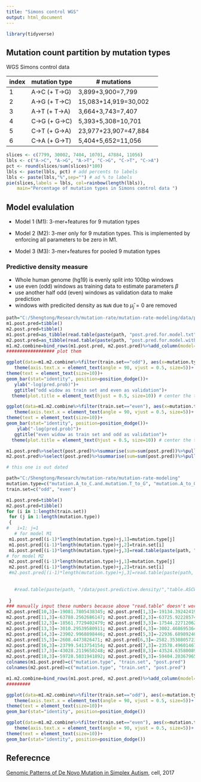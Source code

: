 ```yaml
---
title: "Simons control WGS"
output: html_document
---
```



```r
library(tidyverse)
```

## Mutation count partition by mutation types 

WGS Simons control data

index    | mutation type | \# mutations
----|-------|-------|---
1 | A->C (+ T->G) | 3,899+3,900=7,799
2 | A->G (+ T->C) | 15,083+14,919=30,002  
3 | A->T (+ T->A) | 3,664+3,743=7,407
4 | C->G (+ G->C) | 5,393+5,308=10,701
5 | C->T (+ G->A) | 23,977+23,907=47,884 
6 | C->A (+ G->T)| 5,404+5,652=11,056

```r
slices <- c(7799, 30002, 7404, 10701, 47884, 11056) 
lbls <- c("A->C", "A->G", "A->T", "C->G", "C->T", "C->A")
pct <- round(slices/sum(slices)*100)
lbls <- paste(lbls, pct) # add percents to labels 
lbls <- paste(lbls,"%",sep="") # ad % to labels 
pie(slices,labels = lbls, col=rainbow(length(lbls)),
  	main="Percentage of mutation types in Simons control data ")
```


## Model evalulation 

* Model 1 (M1): 3-mer+features for 9 mutation types

* Model 2 (M2): 3-mer only  for 9 mutation types. This is implemented by enforcing all parameters to be zero in M1.  

* Model 3 (M3): 3-mer+features for pooled 9 mutation types 

### Predictive density measure 

* Whole human genome (hg19) is evenly split into 100bp windows 
* use even (odd) windows as training data to estimate parameters $\beta$
* use another half odd (even) windows as validation data to make prediction 
* windows with predicited density as `NaN` due to $\widehat{\mu}_j=0$ are removed 

```r
path="C:/Shengtong/Research/mutation-rate/mutation-rate-modeling/data/post.predictive.density"
m1.post.pred=tibble()
m2.post.pred=tibble()
m1.post.pred=as_tibble(read.table(paste(path, "post.pred.for.model.txt", sep="/"), header=T))
m2.post.pred=as_tibble(read.table(paste(path, "post.pred.for.model.with.zero.coefficient.and.intercept.txt", sep="/"), header=T))
m1.m2.combine=bind_rows(m1.post.pred, m2.post.pred)%>%add_column(model=c(rep("M1", 18), rep("M2", 18)))
################## plot them 

ggplot(data=m1.m2.combine%>%filter(train.set=="odd"), aes(x=mutation.type, y=-post.pred, fill=model)) +
   theme(axis.text.x = element_text(angle = 90, vjust = 0.5, size=5))+
theme(text = element_text(size=10))+
geom_bar(stat="identity", position=position_dodge())+
   ylab("-log(pred.prob)")+
   ggtitle("odd widow as train set and even as validation")+
  theme(plot.title = element_text(hjust = 0.5, size=10)) # center the title

ggplot(data=m1.m2.combine%>%filter(train.set=="even"), aes(x=mutation.type, y=-post.pred, fill=model)) +
   theme(axis.text.x = element_text(angle = 90, vjust = 0.5, size=5))+
theme(text = element_text(size=10))+
geom_bar(stat="identity", position=position_dodge())+
    ylab("-log(pred.prob)")+
   ggtitle("even widow as train set and odd as validation")+
  theme(plot.title = element_text(hjust = 0.5, size=10)) # center the title
```

```r
m1.post.pred%>%select(post.pred)%>%summarise(sum=sum(post.pred))%>%pull()
m2.post.pred%>%select(post.pred)%>%summarise(sum=sum(post.pred))%>%pull()  
```



```r
# this one is out dated

path="C:/Shengtong/Research/mutation-rate/mutation-rate-modeling"
mutation.type=c("mutation.A_to_C.and.mutation.T_to_G", "mutation.A_to_G.and.mutation.T_to_C", "mutation.A_to_T.and.mutation.T_to_A", "mutation.C_to_A.CpG.and.mutation.G_to_T.CpG", "mutation.C_to_A.nonCpG.and.mutation.G_to_T.nonCpG", "mutation.C_to_G.CpG.and.mutation.G_to_C.CpG", "mutation.C_to_G.nonCpG.and.mutation.G_to_C.nonCpG", "mutation.C_to_T.CpG.and.mutation.G_to_A.CpG", "mutation.C_to_T.nonCpG.and.mutation.G_to_A.nonCpG")
train.set=c("odd", "even")

m1.post.pred=tibble()
m2.post.pred=tibble()
for (i in 1:length(train.set))
 for (j in 1:length(mutation.type))
 {
#   i=1; j=1
   # for model M1
 m1.post.pred[(i-1)*length(mutation.type)+j,1]=mutation.type[j]
 m1.post.pred[(i-1)*length(mutation.type)+j,2]=train.set[i]
 m1.post.pred[(i-1)*length(mutation.type)+j,3]=read.table(paste(path, "/data/c/","table.ASCWGS_20180504.WGS1902_hg19_controls_SNV_remove_recurrent_", mutation.type[j], ".log.pre.density.", train.set[i], ".window.as.train.and.", train.set[-i], ".as.test.txt", sep=""))[1,1]
# for model M2
 m2.post.pred[(i-1)*length(mutation.type)+j,1]=mutation.type[j]
 m2.post.pred[(i-1)*length(mutation.type)+j,2]=train.set[i]
 #m2.post.pred[(i-1)*length(mutation.type)+j,3]=read.table(paste(path, "/data/post.predictive.density/","table.ASCWGS_20180504.WGS1902_hg19_controls_SNV_remove_recurrent_", mutation.type[j], ".log.pre.density.", train.set[i], ".window.as.train.and.", train.set[-i], ".as.test.set.zero.coefficient.txt", sep=""))[1,1]
   
   
   #read.table(paste(path, "/data/post.predictive.density/","table.ASCWGS_20180504.WGS1902_hg19_controls_SNV_remove_recurrent_", mutation.type[j], ".log.pre.density.", train.set[i], ".window.as.train.and.", train.set[-i], ".as.test.set.zero.coefficient.txt", sep=""))[1,1]
  
 }
### manually input these numbers because above "read.table" doesn't work
m2.post.pred[10,3]=-19081.7805438345; m2.post.pred[1,3]=-19134.3924241926
m2.post.pred[11,3]=-63788.2562686147; m2.post.pred[2,3]=-63725.9222857454
m2.post.pred[12,3]=-18561.7729402479; m2.post.pred[3,3]=-17544.2271206252
m2.post.pred[13,3]=-3010.29539580911; m2.post.pred[4,3]=-3002.46869536483
m2.post.pred[14,3]=-23902.9968898446; m2.post.pred[5,3]=-22936.6898924069
m2.post.pred[15,3]=-2608.4473826471; m2.post.pred[6,3]=-2582.35308057233
m2.post.pred[16,3]=-23799.5413754154; m2.post.pred[7,3]=-23578.4960146752
m2.post.pred[17,3]=-43028.2119650248; m2.post.pred[8,3]=-43524.6358008957
m2.post.pred[18,3]=-59728.5031941892; m2.post.pred[9,3]=-59404.2036796568
colnames(m1.post.pred)=c("mutation.type", "train.set", "post.pred")
colnames(m2.post.pred)=c("mutation.type", "train.set", "post.pred")

m1.m2.combine=bind_rows(m1.post.pred, m2.post.pred)%>%add_column(model=c(rep("M1", 18), rep("M2", 18)))
#########

ggplot(data=m1.m2.combine%>%filter(train.set=="odd"), aes(x=mutation.type, y=log(-post.pred, base=10), fill=model)) +
   theme(axis.text.x = element_text(angle = 90, vjust = 0.5, size=5))+
theme(text = element_text(size=10))+
geom_bar(stat="identity", position=position_dodge())

ggplot(data=m1.m2.combine%>%filter(train.set=="even"), aes(x=mutation.type, y=-post.pred, fill=model)) +
   theme(axis.text.x = element_text(angle = 90, vjust = 0.5, size=5))+
theme(text = element_text(size=10))+
geom_bar(stat="identity", position=position_dodge())

```



## Referecnce 

[Genomic Patterns of De Novo Mutation in Simplex Autism](https://pubmed.ncbi.nlm.nih.gov/28965761/), cell, 2017